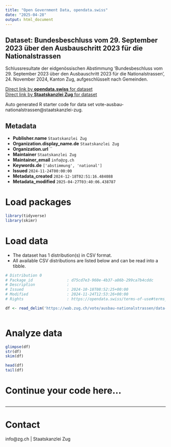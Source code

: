 ```yaml
---
title: "Open Government Data, opendata.swiss"
date: "2025-04-28"
output: html_document
---
```


## Dataset: Bundesbeschluss vom 29. September 2023 über den Ausbauschritt 2023 für die Nationalstrassen

Schlussresultate der eidgenössischen Abstimmung 'Bundesbeschluss vom 29. September 2023 über den Ausbauschritt 2023 für die Nationalstrassen', 24. November 2024, Kanton Zug, aufgeschlüsselt nach Gemeinden.

[Direct link by **opendata.swiss** for dataset](https://opendata.swiss/de/dataset/bundesbeschluss-vom-29-september-2023-uber-den-ausbauschritt-2023-fur-die-nationalstrassen)<br>
[Direct link by **Staatskanzlei Zug** for dataset](https://wab.zug.ch/vote/ausbau-nationalstrassen/data)

Auto generated R starter code for data set vote-ausbau-nationalstrassen@staatskanzlei-zug.

## Metadata

- **Publisher.name** `Staatskanzlei Zug`
- **Organization.display_name.de** `Staatskanzlei Zug`
- **Organization.url** ``
- **Maintainer** `Staatskanzlei Zug`
- **Maintainer_email** `info@zg.ch`
- **Keywords.de** `['abstimmung', 'national']`
- **Issued** `2024-11-24T00:00:00`
- **Metadata_created** `2024-12-18T02:51:16.484088`
- **Metadata_modified** `2025-04-27T03:40:06.438787`


# Load packages

```r

library(tidyverse)
library(skimr)

```

# Load data

-   The dataset has 1 distribution(s) in CSV format.
-   All available CSV distributions are listed below and can be read into a tibble.

```r

# Distribution 0
# Package_id               : d75cd7e3-960e-4b37-a86b-299ca7b4cddc
# Description              : 
# Issued                   : 2024-10-18T08:52:25+00:00
# Modified                 : 2024-11-24T12:53:26+00:00
# Rights                   : https://opendata.swiss/terms-of-use#terms_by

df <- read_delim('https://wab.zug.ch/vote/ausbau-nationalstrassen/data-csv')



```

# Analyze data

```r

glimpse(df)
str(df)
skim(df)

head(df)
tail(df)

```

# Continue your code here...

```r

```

------------------------------------------------------------------------

# Contact

info@zg.ch | Staatskanzlei Zug
